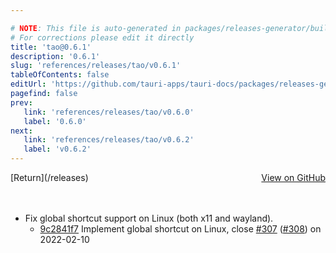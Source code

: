 ```yaml
---

# NOTE: This file is auto-generated in packages/releases-generator/build.ts
# For corrections please edit it directly
title: 'tao@0.6.1'
description: '0.6.1'
slug: 'references/releases/tao/v0.6.1'
tableOfContents: false
editUrl: 'https://github.com/tauri-apps/tauri-docs/packages/releases-generator/build.ts'
pagefind: false
prev:
   link: 'references/releases/tao/v0.6.0'
   label: '0.6.0'
next:
   link: 'references/releases/tao/v0.6.2'
   label: 'v0.6.2'
---
```


			

<ReleaseSidebar slug="references/releases/tao"  packageName="tao" />

<div style="margin-bottom:3rem; display: flex; justify-content: space-between; align-items: center"><span>[Return](/releases)</span><span><a href="https://github.com/tauri-apps/tao/releases/tag/tao-v0.6.1">View on GitHub</a></span></div>

- Fix global shortcut support on Linux (both x11 and wayland).
  - [9c2841f7](https://github.com/tauri-apps/tao/commit/9c2841f7f5382e92efaa8b7bb137d8d30f3e0338) Implement global shortcut on Linux, close [#307](https://github.com/tauri-apps/tao/pull/307) ([#308](https://github.com/tauri-apps/tao/pull/308)) on 2022-02-10

